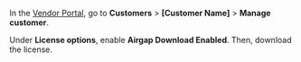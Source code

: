 In the [Vendor Portal](https://vendor.replicated.com), go to **Customers** > **[Customer Name]** > **Manage customer**.

   Under **License options**, enable **Airgap Download Enabled**. Then, download the license.